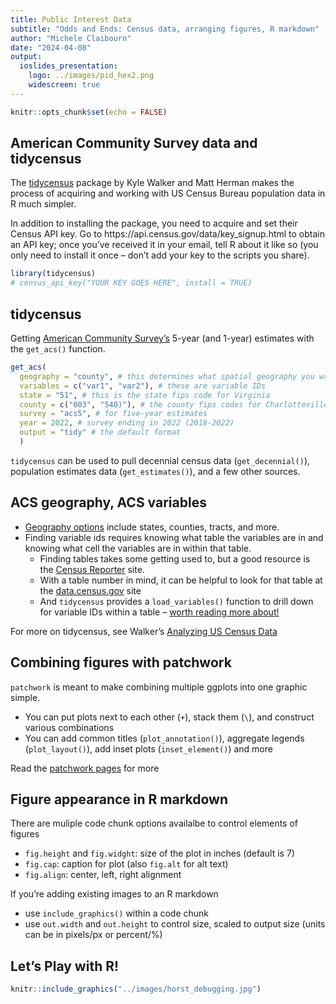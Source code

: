 ```yaml
---
title: Public Interest Data
subtitle: "Odds and Ends: Census data, arranging figures, R markdown"
author: "Michele Claibourn"
date: "2024-04-08"
output: 
  ioslides_presentation:
    logo: ../images/pid_hex2.png
    widescreen: true
---
```


```r
knitr::opts_chunk$set(echo = FALSE)
```

## American Community Survey data and tidycensus

The [tidycensus](https://walker-data.com/tidycensus/) package by Kyle Walker and Matt Herman makes the process of acquiring and working with US Census Bureau population data in R much simpler. 

In addition to installing the package, you need to acquire and set their Census API key. Go to https://api.census.gov/data/key_signup.html to obtain an API key; once you've received it in your email, tell R about it like so (you only need to install it once -- don't add your key to the scripts you share).

```r
library(tidycensus)
# census_api_key("YOUR KEY GOES HERE", install = TRUE)
```

## tidycensus 

Getting  [American Community Survey's](https://www.census.gov/programs-surveys/acs) 5-year (and 1-year) estimates with the `get_acs()` function.

```r
get_acs(
  geography = "county", # this determines what spatial geography you want
  variables = c("var1", "var2"), # these are variable IDs 
  state = "51", # this is the state fips code for Virginia
  county = c("003", "540)"), # the county fips codes for Charlotteville and Albemarle
  survey = "acs5", # for five-year estimates
  year = 2022, # survey ending in 2022 (2018-2022)
  output = "tidy" # the default format
  )
```

`tidycensus` can be used to pull decennial census data (`get_decennial()`), population estimates data (`get_estimates()`), and a few other sources. 

## ACS geography, ACS variables

* [Geography options](https://walker-data.com/census-r/an-introduction-to-tidycensus.html#geography-and-variables-in-tidycensus) include states, counties, tracts, and more.
* Finding variable ids requires knowing what table the variables are in and knowing what cell the variables are in within that table.
    + Finding tables takes some getting used to, but a good resource is the [Census Reporter](https://censusreporter.org/) site.
    + With a table number in mind, it can be helpful to look for that table at the [data.census.gov](https://data.census.gov/) site
    + And `tidycensus` provides a `load_variables()` function to drill down for variable IDs within a table -- [worth reading more about!](https://walker-data.com/census-r/an-introduction-to-tidycensus.html#searching-for-variables-in-tidycensus)

For more on tidycensus, see Walker's [Analyzing US Census Data](https://walker-data.com/census-r/index.html)

## Combining figures with patchwork

`patchwork` is meant to make combining multiple ggplots into one graphic simple. 

* You can put plots next to each other (`+`), stack them (`\`), and construct various combinations 
* You can add common titles (`plot_annotation()`), aggregate legends (`plot_layout()`), add inset plots (`inset_element()`) and more 

Read the [patchwork pages](https://patchwork.data-imaginist.com/index.html) for more

## Figure appearance in R markdown 

There are muliple code chunk options availalbe to control elements of figures

* `fig.height` and `fig.widght`: size of the plot in inches (default is 7)
* `fig.cap`: caption for plot (also `fig.alt` for alt text)
* `fig.align`: center, left, right alignment

If you're adding existing images to an R markdown

* use `include_graphics()` within a code chunk
* use `out.width` and `out.height` to control size, scaled to output size (units can be in pixels/px or percent/%)

## Let's Play with R!

```r
knitr::include_graphics("../images/horst_debugging.jpg")
```
